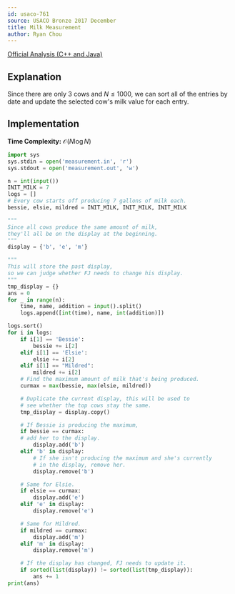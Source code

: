 ---
id: usaco-761
source: USACO Bronze 2017 December
title: Milk Measurement
author: Ryan Chou
---

[Official Analysis (C++ and Java)](http://www.usaco.org/current/data/sol_measurement_bronze_dec17.html)

## Explanation

Since there are only $3$ cows and $N \leq 1000$, we can sort all of the entries by date and update the selected cow's milk value for each entry.

## Implementation

**Time Complexity:** $\mathcal{O}(N \log N)$
<LanguageSection>
<PySection>

```py
import sys
sys.stdin = open('measurement.in', 'r')
sys.stdout = open('measurement.out', 'w')

n = int(input())
INIT_MILK = 7
logs = []
# Every cow starts off producing 7 gallons of milk each.
bessie, elsie, mildred = INIT_MILK, INIT_MILK, INIT_MILK

"""
Since all cows produce the same amount of milk,
they'll all be on the display at the beginning.
"""
display = {'b', 'e', 'm'}

"""
This will store the past display,
so we can judge whether FJ needs to change his display.
"""
tmp_display = {}
ans = 0
for _ in range(n):
	time, name, addition = input().split()
	logs.append([int(time), name, int(addition)])

logs.sort()
for i in logs:
	if i[1] == 'Bessie':
		bessie += i[2]
	elif i[1] == 'Elsie':
		elsie += i[2]
	elif i[1] == "Mildred":
		mildred += i[2]
	# Find the maximum amount of milk that's being produced.
	curmax = max(bessie, max(elsie, mildred))

	# Duplicate the current display, this will be used to 
	# see whether the top cows stay the same.
	tmp_display = display.copy()

	# If Bessie is producing the maximum,
	if bessie == curmax:
	# add her to the display.
		display.add('b')
	elif 'b' in display:
		# If she isn't producing the maximum and she's currently 
		# in the display, remove her.
		display.remove('b')

	# Same for Elsie.
	if elsie == curmax:
		display.add('e')
	elif 'e' in display:
		display.remove('e')

	# Same for Mildred.
	if mildred == curmax:
		display.add('m')
	elif 'm' in display:
		display.remove('m')

	# If the display has changed, FJ needs to update it.
	if sorted(list(display)) != sorted(list(tmp_display)):
		ans += 1
print(ans)
```
</PySection>

</LanguageSection>
